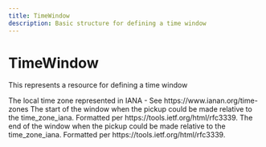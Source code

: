 ```yaml
---
title: TimeWindow
description: Basic structure for defining a time window
---
```


TimeWindow
===============================================
This represents a resource for defining a time window

<Reference>
  <Field name="time_zone_iana" type="string" nullable={false}>
    <Description>
      The local time zone represented in IANA - See https://www.ianan.org/time-zones
    </Description>
  </Field>
  <Field name="start_window" type="string" nullable={false}>
    <Description>
      The start of the window when the pickup could be made relative to the time_zone_iana. Formatted per https://tools.ietf.org/html/rfc3339.
    </Description>
  </Field>
  <Field name="end_window" type="string" nullable={true}>
    <Description>
      The end of the window when the pickup could be made relative to the time_zone_iana. Formatted per https://tools.ietf.org/html/rfc3339.
    </Description>
  </Field>
</Reference>